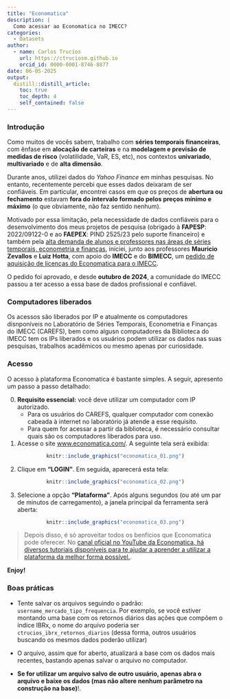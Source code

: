 ```yaml
---
title: "Economatica"
description: |
  Como acessar ao Economatica no IMECC?
categories:
  - Datasets
author:
  - name: Carlos Trucíos
    url: https://ctruciosm.github.io
    orcid_id: 0000-0001-8746-8877
date: 06-05-2025
output:
  distill::distill_article:
    toc: true
    toc_depth: 4
    self_contained: false
---
```



### Introdução


Como muitos de vocês sabem, trabalho com **séries temporais financeiras**, com ênfase em **alocação de carteiras** e na **modelagem e previsão de medidas de risco** (volatilidade, VaR, ES, etc), nos contextos **univariado**, **multivariado** e de **alta dimensão**.

Durante anos, utilizei dados do _Yahoo Finance_ em minhas pesquisas. No entanto, recentemente percebi que esses dados deixaram de ser confiáveis. Em particular, encontrei casos em que os preços de **abertura ou fechamento** estavam **fora do intervalo formado pelos preços mínimo e máximo** (o que obviamente, não faz sentido nenhum).

Motivado por essa limitação, pela necessidade de dados confiáveis para o desenvolvimento dos meus projetos de pesquisa (obrigado à **FAPESP**: 2022/09122-0 e ao **FAEPEX**: PIND 2525/23 pelo suporte financeiro) e também pela [alta demanda de alunos e professores nas áreas de séries temporais, econometria e finanças](https://ime.unicamp.br/carefs/researchers.html), iniciei, junto aos professores **Mauricio Zevallos** e **Luiz Hotta**, com apoio do **IMECC** e do **BIMECC**, um [pedido de aquisição de licenças do Economatica para o IMECC](https://ime.unicamp.br/carefs/news/economatica.html).

O pedido foi aprovado, e desde **outubro de 2024**, a comunidade do IMECC passou a ter acesso a essa base de dados profissional e confiável.


### Computadores liberados

Os acessos são liberados por IP e atualmente os computadores disnponíveis no Laboratório de Séries Temporais, Econometria e Finanças do IMECC (CAREFS), bem como algusn computadores da Biblioteca do IMECC tem os IPs liberados e os usuários podem utilizar os dados nas suas pesquisas, trabalhos acadêmicos ou mesmo apenas por curiosidade.


### Acesso

O acesso à plataforma Economatica é bastante simples. A seguir, apresento um passo a passo detalhado:

0.  **Requisito essencial:** você deve utilizar um computador com IP autorizado.
    * Para os usuários do CAREFS, qualquer computador com conexão cabeada à internet no laboratório já atende a esse requisito.
    * Para quem for acessar a partir da biblioteca, é necessário consultar quais são os computadores liberados para uso.
1.  Acesse o site [www.economatica.com/](https://www.economatica.com/). A seguinte tela será exibida:    

<center>
```r
knitr::include_graphics("economatica_01.png")
```
</center>
2.  Clique em **"LOGIN"**. Em seguida, aparecerá esta tela:

<center>
```r
knitr::include_graphics("economatica_02.png")
```
</center>

3.  Selecione a opção **"Plataforma"**. Após alguns segundos (ou até um par de minutos de carregamento), a janela principal da ferramenta será aberta:

<center>
```r
knitr::include_graphics("economatica_03.png")
```
</center>



> Depois disso, é só aproveitar todos os benfícios que Economatica pode oferecer. No [canal oficial no YouTube da Economatica, há diversos tutoriais disponíveis para te ajudar a aprender a utilizar a plataforma da melhor forma possível.](https://www.youtube.com/@economaticaoficial/playlists).


**Enjoy!**


::: {.callout-notes icon=false}
### Boas práticas

- Tente salvar os arquivos seguindo o padrão: `username_mercado_tipo_frequencia`. Por exemplo, se você estiver montando uma base com os retornos diários das ações que compõem o índice IBRx, o nome do arquivo poderia ser `ctrucios_ibrx_retornos_diarios` (dessa forma, outros usuários buscando os mesmos dados poderão utilizar)


- O arquivo, assim que for aberto, atualizará a base com os dados mais recentes, bastando apenas salvar o arquivo no computador.


- **Se for utilizar um arquivo salvo de outro usuário, apenas abra o arquivo e baixe os dados (mas não altere nenhum parâmetro na construção na base)**!. 

:::

